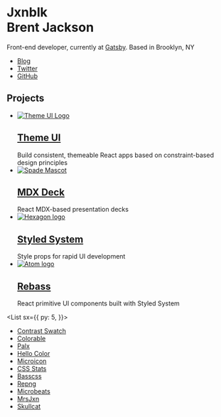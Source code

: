 
<Banner>

# Jxnblk <br /> Brent Jackson

Front-end developer, currently at [Gatsby][].
Based in Brooklyn, NY

- [Blog](/blog)
- [Twitter](https://twitter.com/jxnblk)
- [GitHub](https://github.com/jxnblk)

</Banner>

<Container>

## Projects

<Tiles>

- [![Theme UI Logo](https://contrast.now.sh/cff/40f?size=512&fontSize=2&baseline=2&fontWeight=900&radius=32&text=UI)][theme ui]
  ## [Theme UI][]
  Build consistent, themeable React apps based on constraint-based design principles
- [![Spade Mascot](https://raw.githubusercontent.com/jxnblk/mdx-deck/master/docs/ace.png)][mdx deck]
  ## [MDX Deck][]
  React MDX-based presentation decks
- [![Hexagon logo](https://styled-system.com/logo.png)][styled system]
  ## [Styled System][]
  Style props for rapid UI development
- [![Atom logo](https://rebassjs.org/icon.png)][rebass]
  ## [Rebass][]
  React primitive UI components built with Styled System

[theme ui]: https://theme-ui.com
[mdx deck]: https://github.com/jxnblk/mdx-deck
[styled system]: https://styled-system.com
[rebass]: https://rebassjs.org

</Tiles>

<List
  sx={{
    py: 5,
  }}>

- [Contrast Swatch](https://github.com/jxnblk/contrast-swatch)
- [Colorable](https://colorable.jxnblk.com)
- [Palx](https://palx.jxnblk.com)
- [Hello Color](https://jxnblk.github.io/hello-color)
- [Microicon](https://icon.now.sh)
- [CSS Stats](https://cssstats.com/)
- [Basscss](https://basscss.com)
- [Repng](https://github.com/jxnblk/repng)
- [Microbeats](http://microbeats.cc)
- [MrsJxn](http://mrsjxn.com)
- [Skullcat](https://jxnblk.github.io/skullcat)

</List>

</Container>

[gatsby]: https://gatsbyjs.org
